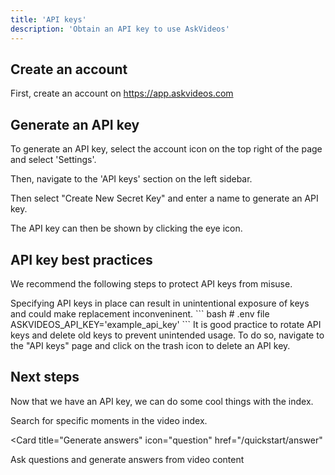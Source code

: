 ```yaml
---
title: 'API keys'
description: 'Obtain an API key to use AskVideos'
---
```


## Create an account
First, create an account on https://app.askvideos.com

## Generate an API key
To generate an API key, select the account icon on the top right of the page and select 'Settings'.

Then, navigate to the 'API keys' section on the left sidebar.

Then select "Create New Secret Key" and enter a name to generate an API key.

The API key can then be shown by clicking the eye icon.


## API key best practices
We recommend the following steps to protect API keys from misuse.

<AccordionGroup>
  <Accordion icon="file" title="Use environment variables">
  Specifying API keys in place can result in unintentional exposure of keys and could make replacement inconveninent.
  ``` bash
  # .env file
  ASKVIDEOS_API_KEY='example_api_key'
  ```
  </Accordion>
  <Accordion icon="clock" title="Delete unused keys">
  It is good practice to rotate API keys and delete old keys to prevent unintended usage.
  To do so, navigate to the "API keys" page and click on the trash icon to delete an API key.
  </Accordion>
</AccordionGroup>


## Next steps

Now that we have an API key, we can do some cool things with the index.

<CardGroup>

<Card title="Search for moments" icon="searchengin" href="/quickstart/search">
  Search for specific moments in the video index.
</Card>

<Card
  title="Generate answers"
  icon="question"
  href="/quickstart/answer"
>
  Ask questions and generate answers from video content
</Card>
</CardGroup>
